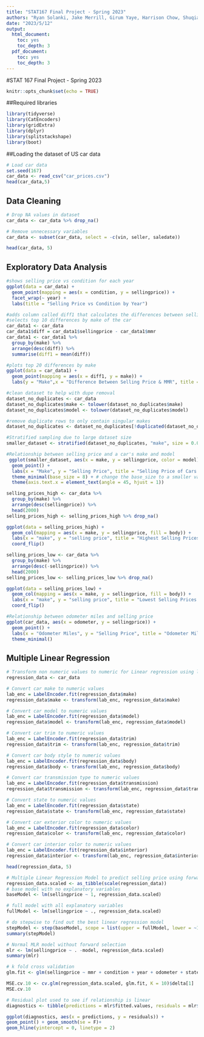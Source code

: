 ```yaml
---
title: "STAT167 Final Project - Spring 2023"
authors: "Ryan Solanki, Jake Merrill, Girum Yaye, Harrison Chow, Shuqiao Yu"
date: "2023/5/12"
output:
  html_document:
    toc: yes
    toc_depth: 3
  pdf_document:
    toc: yes
    toc_depth: 3
---
```


#STAT 167 Final Project - Spring 2023

```r
knitr::opts_chunk$set(echo = TRUE)
```

##Required libraries
```r
library(tidyverse)
library(CatEncoders)
library(gridExtra)
library(dplyr)
library(splitstackshape)
library(boot)
```

##Loading the dataset of US car data
```r
# Load car data
set.seed(167)
car_data <- read_csv("car_prices.csv")
head(car_data,5)
```

## Data Cleaning
```r
# Drop NA values in dataset
car_data <- car_data %>% drop_na()

# Remove unnecessary variables 
car_data <- subset(car_data, select = -c(vin, seller, saledate))

head(car_data, 5)
```

## Exploratory Data Analysis
```r
#shows selling price vs condition for each year
ggplot(data = car_data) +
  geom_point(mapping = aes(x = condition, y = sellingprice)) +
  facet_wrap(~ year) + 
  labs(title = "Selling Price vs Condition by Year")
```

```r
#adds column called diff1 that calculates the differences between sellingprice and MMR
#selects top 10 differences by make of the car
car_data1 <- car_data
car_data1$diff = car_data1$sellingprice - car_data1$mmr
car_data1 <- car_data1 %>%
  group_by(make) %>%
  arrange(desc(diff)) %>%
  summarise(diff1 = mean(diff))

#plots top 20 differences by make
ggplot(data = car_data1) +
  geom_point(mapping = aes(x = diff1, y = make)) +
  labs(y = "Make",x = "Difference Between Selling Price & MMR", title = "Make vs Diference in Selling Price & MMR")
```
  
```r
#clean dataset to help with dupe removal
dataset_no_duplicates <- car_data
dataset_no_duplicates$make <- tolower(dataset_no_duplicates$make)
dataset_no_duplicates$model <- tolower(dataset_no_duplicates$model)

#remove duplicate rows to only contain singular makes
dataset_no_duplicates <- dataset_no_duplicates[!duplicated(dataset_no_duplicates$model), ]

#Stratified sampling due to large dataset size
smaller_dataset <- stratified(dataset_no_duplicates, "make", size = 0.05)

#Relationship between selling price and a car's make and model 
 ggplot(smaller_dataset, aes(x = make, y = sellingprice, color = model)) +
  geom_point() +
  labs(x = "Make", y = "Selling Price", title = "Selling Price of Cars by Make and Model") +
  theme_minimal(base_size = 8) + # change the base_size to a smaller value
  theme(axis.text.x = element_text(angle = 45, hjust = 1))
```

```r
selling_prices_high <- car_data %>%
  group_by(make) %>%
  arrange(desc(sellingprice)) %>%
  head(2000)
selling_prices_high <- selling_prices_high %>% drop_na()

ggplot(data = selling_prices_high) +
  geom_col(mapping = aes(x = make, y = sellingprice, fill = body)) +
  labs(x = "make", y = "selling price", title = "Highest Selling Prices vs. Car Type") +
  coord_flip()

selling_prices_low <- car_data %>%
  group_by(make) %>%
  arrange(desc(-sellingprice)) %>%
  head(2000)
selling_prices_low <- selling_prices_low %>% drop_na()

ggplot(data = selling_prices_low) +
  geom_col(mapping = aes(x = make, y = sellingprice, fill = body)) +
  labs(x = "make", y = "selling price", title = "Lowest Selling Prices vs. Car Type") +
  coord_flip()
```


```r
#Relationship between odometer miles and selling price
ggplot(car_data, aes(x = odometer, y = sellingprice)) +
  geom_point() +
  labs(x = "Odometer Miles", y = "Selling Price", title = "Odometer Miles and Selling Price") +
  theme_minimal()
```

## Multiple Linear Regression
```r
# Transform non numeric values to numeric for Linear regression using label encoder
regression_data <- car_data

# Convert car make to numeric values
lab_enc = LabelEncoder.fit(regression_data$make)
regression_data$make <- transform(lab_enc, regression_data$make)

# Convert car model to numeric values
lab_enc = LabelEncoder.fit(regression_data$model)
regression_data$model <- transform(lab_enc, regression_data$model)

# Convert car trim to numeric values
lab_enc = LabelEncoder.fit(regression_data$trim)
regression_data$trim <- transform(lab_enc, regression_data$trim)

# Convert car body style to numeric values
lab_enc = LabelEncoder.fit(regression_data$body)
regression_data$body <- transform(lab_enc, regression_data$body)

# Convert car transmission type to numeric values
lab_enc = LabelEncoder.fit(regression_data$transmission)
regression_data$transmission <- transform(lab_enc, regression_data$transmission)

# Convert state to numeric values
lab_enc = LabelEncoder.fit(regression_data$state)
regression_data$state <- transform(lab_enc, regression_data$state)

# Convert car exterior color to numeric values
lab_enc = LabelEncoder.fit(regression_data$color)
regression_data$color <- transform(lab_enc, regression_data$color)

# Convert car interior color to numeric values
lab_enc = LabelEncoder.fit(regression_data$interior)
regression_data$interior <- transform(lab_enc, regression_data$interior)

head(regression_data, 5)
```

```r
# Multiple Linear Regression Model to predict selling price using forward selection
regression_data.scaled <- as_tibble(scale(regression_data))
# base model with no explanatory variables
baseModel <- lm(sellingprice ~ 1, regression_data.scaled)

# full model with all explanatory variables
fullModel <- lm(sellingprice ~ ., regression_data.scaled)

# do stepwise to find out the best linear regression model
stepModel <- step(baseModel, scope = list(upper = fullModel, lower = ~1), direction = "forward")
summary(stepModel)

# Normal MLR model without forward selection
mlr <- lm(sellingprice ~ . -model, regression_data.scaled)
summary(mlr)
```

```r
# k fold cross validation
glm.fit <- glm(sellingprice ~ mmr + condition + year + odometer + state + transmission + trim + color + interior + body + make, data = regression_data.scaled)

MSE.cv.10 <- cv.glm(regression_data.scaled, glm.fit, K = 10)$delta[1]
MSE.cv.10
```

```r
# Residual plot used to see if relationship is linear
diagnostics <- tibble(predictions = mlr$fitted.values, residuals = mlr$residuals)

ggplot(diagnostics, aes(x = predictions, y = residuals)) +
geom_point() + geom_smooth(se = F)+
geom_hline(yintercept = 0, linetype = 2)
```
